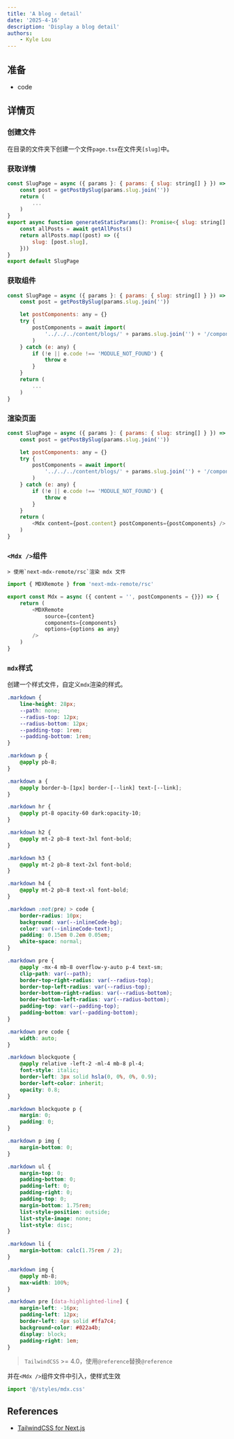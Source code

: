 ```yaml
---
title: 'A blog - detail'
date: '2025-4-16'
description: 'Display a blog detail'
authors:
    - Kyle Lou
---
```


## 准备

-   code

## 详情页

### 创建文件

在目录的文件夹下创建一个文件`page.tsx`在文件夹`[slug]`中。

### 获取详情

```js
const SlugPage = async ({ params }: { params: { slug: string[] } }) => {
	const post = getPostBySlug(params.slug.join(''))
	return (
		...
	)
}
export async function generateStaticParams(): Promise<{ slug: string[] }[]> {
	const allPosts = await getAllPosts()
	return allPosts.map((post) => ({
		slug: [post.slug],
	}))
}
export default SlugPage
```

### 获取组件

```js {4-13}
const SlugPage = async ({ params }: { params: { slug: string[] } }) => {
	const post = getPostBySlug(params.slug.join(''))

	let postComponents: any = {}
	try {
		postComponents = await import(
			'../../../content/blogs/' + params.slug.join('') + '/components.ts'
		)
	} catch (e: any) {
		if (!e || e.code !== 'MODULE_NOT_FOUND') {
			throw e
		}
	}
	return (
		...
	)
}
```

### 渲染页面

```js {15}
const SlugPage = async ({ params }: { params: { slug: string[] } }) => {
	const post = getPostBySlug(params.slug.join(''))

	let postComponents: any = {}
	try {
		postComponents = await import(
			'../../../content/blogs/' + params.slug.join('') + '/components.ts'
		)
	} catch (e: any) {
		if (!e || e.code !== 'MODULE_NOT_FOUND') {
			throw e
		}
	}
	return (
		<Mdx content={post.content} postComponents={postComponents} />
	)
}
```

### `<Mdx />`组件

    > 使用`next-mdx-remote/rsc`渲染 mdx 文件

```js
import { MDXRemote } from 'next-mdx-remote/rsc'

export const Mdx = async ({ content = '', postComponents = {}}) => {
	return (
		<MDXRemote
			source={content}
			components={components}
			options={options as any}
		/>
	)
}
```

### `mdx`样式

创建一个样式文件，自定义`mdx`渲染的样式。

```css
.markdown {
	line-height: 28px;
	--path: none;
	--radius-top: 12px;
	--radius-bottom: 12px;
	--padding-top: 1rem;
	--padding-bottom: 1rem;
}

.markdown p {
	@apply pb-8;
}

.markdown a {
	@apply border-b-[1px] border-[--link] text-[--link];
}

.markdown hr {
	@apply pt-8 opacity-60 dark:opacity-10;
}

.markdown h2 {
	@apply mt-2 pb-8 text-3xl font-bold;
}

.markdown h3 {
	@apply mt-2 pb-8 text-2xl font-bold;
}

.markdown h4 {
	@apply mt-2 pb-8 text-xl font-bold;
}

.markdown :not(pre) > code {
	border-radius: 10px;
	background: var(--inlineCode-bg);
	color: var(--inlineCode-text);
	padding: 0.15em 0.2em 0.05em;
	white-space: normal;
}

.markdown pre {
	@apply -mx-4 mb-8 overflow-y-auto p-4 text-sm;
	clip-path: var(--path);
	border-top-right-radius: var(--radius-top);
	border-top-left-radius: var(--radius-top);
	border-bottom-right-radius: var(--radius-bottom);
	border-bottom-left-radius: var(--radius-bottom);
	padding-top: var(--padding-top);
	padding-bottom: var(--padding-bottom);
}

.markdown pre code {
	width: auto;
}

.markdown blockquote {
	@apply relative -left-2 -ml-4 mb-8 pl-4;
	font-style: italic;
	border-left: 3px solid hsla(0, 0%, 0%, 0.9);
	border-left-color: inherit;
	opacity: 0.8;
}

.markdown blockquote p {
	margin: 0;
	padding: 0;
}

.markdown p img {
	margin-bottom: 0;
}

.markdown ul {
	margin-top: 0;
	padding-bottom: 0;
	padding-left: 0;
	padding-right: 0;
	padding-top: 0;
	margin-bottom: 1.75rem;
	list-style-position: outside;
	list-style-image: none;
	list-style: disc;
}

.markdown li {
	margin-bottom: calc(1.75rem / 2);
}

.markdown img {
	@apply mb-8;
	max-width: 100%;
}

.markdown pre [data-highlighted-line] {
	margin-left: -16px;
	padding-left: 12px;
	border-left: 4px solid #ffa7c4;
	background-color: #022a4b;
	display: block;
	padding-right: 1em;
}
```

> `TailwindCSS` >= 4.0，使用`@reference`替换`@reference`

并在`<Mdx />`组件文件中引入，使样式生效

```js
import '@/styles/mdx.css'
```

## References

-   [TailwindCSS for Next.js](https://tailwindcss.com/docs/installation/framework-guides/nextjs)
